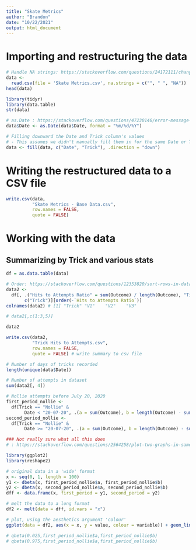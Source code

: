 ```yaml
---
title: "Skate Metrics"
author: "Brandon"
date: "10/22/2021"
output: html_document
---
```


# Importing and restructuring the data

```r
# Handle NA strings: https://stackoverflow.com/questions/24172111/change-the-blank-cells-to-na#24172277
data <-
  read.csv(file = 'Skate Metrics.csv', na.strings = c("", " ", "NA"))
head(data)

library(tidyr)
library(data.table)
str(data)

# as.Date : https://stackoverflow.com/questions/47230146/error-message-do-not-know-how-to-convert-dataframecol-to-class-date?rq=1
data$Date <- as.Date(data$Date, format = "%m/%d/%Y")

# Filling downward the Date and Trick column's values
# - This assumes we didn't manually fill them in for the same Date or Trick
data <- fill(data, c("Date", "Trick"), .direction = "down")
```

# Writing the restructured data to a CSV file

```r
write.csv(data,
          "Skate Metrics - Base Data.csv",
          row.names = FALSE,
          quote = FALSE)
```

# Working with the data

## Summarizing by Trick and various stats

```r
df = as.data.table(data)

# Order: https://stackoverflow.com/questions/12353820/sort-rows-in-data-table-in-decreasing-order-on-string-key-order-x-v-gives-er
data2 <-
  df[, .("Hits to Attempts Ratio" = sum(Outcome) / length(Outcome), "Times Landed" = sum(Outcome), "Num of Attempts" = length(Outcome)), by =
       c("Trick")][order(-`Hits to Attempts Ratio`)]
colnames(data2) # [1] "Trick" "V1"    "V2"    "V3"

# data2[,c(1:3,5)]

data2

write.csv(data2,
          "Trick Hits to Attempts.csv",
          row.names = FALSE,
          quote = FALSE) # write summary to csv file

# Number of days of tricks recorded
length(unique(data$Date))

# Number of attempts in dataset
sum(data2[, 4])

# Nollie attempts before July 20, 2020
first_period_nollie <-
  df[Trick == "Nollie" &
       Date < "20-07-20", .(a = sum(Outcome), b = length(Outcome) - sum(Outcome))]
second_period_nollie <-
  df[Trick == "Nollie" &
       Date >= "20-07-20", .(a = sum(Outcome), b = length(Outcome) - sum(Outcome))]

### Not really sure what all this does
# : https://stackoverflow.com/questions/2564258/plot-two-graphs-in-same-plot-in-r/19039094#19039094

library(ggplot2)
library(reshape2)

# original data in a 'wide' format
x <- seq(0, 1, length = 100)
y1 <- dbeta(x, first_period_nollie$a, first_period_nollie$b)
y2 <- dbeta(x, second_period_nollie$a, second_period_nollie$b)
dff <- data.frame(x, first_period = y1, second_period = y2)

# melt the data to a long format
df2 <- melt(data = dff, id.vars = "x")

# plot, using the aesthetics argument 'colour'
ggplot(data = df2, aes(x = x, y = value, colour = variable)) + geom_line()

# qbeta(0.025,first_period_nollie$a,first_period_nollie$b)
# qbeta(0.975,first_period_nollie$a,first_period_nollie$b)
```


